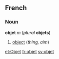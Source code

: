 ==French==
===Noun===
'''objet''' ''m'' (''plural'' '''objets''')

#[[object]] (''thing, aim'')

[[et:Objet]]
[[fr:objet]]
[[sv:objet]]